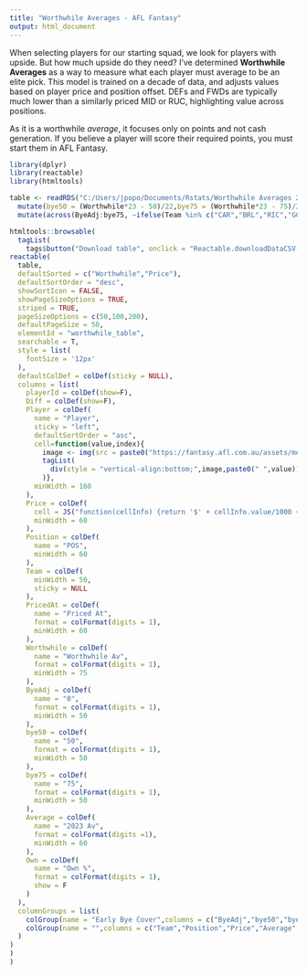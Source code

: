 ```yaml
---
title: "Worthwhile Averages - AFL Fantasy"
output: html_document
---
```


When selecting players for our starting squad, we look for players with upside. But how much upside do they need? I've determined **Worthwhile Averages** as a way to measure what each player must average to be an elite pick. This model is trained on a decade of data, and adjusts values based on player price and position offset. DEFs and FWDs are typically much lower than a similarly priced MID or RUC, highlighting value across positions.

As it is a worthwhile *average*, it focuses only on points and not cash generation. If you believe a player will score their required points, you must start them in AFL Fantasy.

```r
library(dplyr)
library(reactable)
library(htmltools)

table <- readRDS("C:/Users/jpopo/Documents/Rstats/Worthwhile Averages 2024.rds") %>%
  mutate(bye50 = (Worthwhile*23 - 50)/22,bye75 = (Worthwhile*23 - 75)/22) %>% 
  mutate(across(ByeAdj:bye75, ~ifelse(Team %in% c("CAR","BRL","RIC","GCS","GWS","COL","MEL","SYD"),.x,NA)))

htmltools::browsable(
  tagList(
    tags$button("Download table", onclick = "Reactable.downloadDataCSV('worthwhile_table')"),
reactable(
  table,
  defaultSorted = c("Worthwhile","Price"),
  defaultSortOrder = "desc",
  showSortIcon = FALSE,
  showPageSizeOptions = TRUE,
  striped = TRUE,
  pageSizeOptions = c(50,100,200),
  defaultPageSize = 50,
  elementId = "worthwhile_table",
  searchable = T,
  style = list(
    fontSize = '12px'
  ),
  defaultColDef = colDef(sticky = NULL),
  columns = list(
    playerId = colDef(show=F),
    Diff = colDef(show=F),
    Player = colDef(
      name = "Player",
      sticky = "left",
      defaultSortOrder = "asc",
      cell=function(value,index){
        image <- img(src = paste0("https://fantasy.afl.com.au/assets/media/players/afl/",table$playerId[index],"_450.png"), style = "height: 24px;vertical-align:middle")
        tagList(
          div(style = "vertical-align:bottom;",image,paste0(" ",value))
        )},
      minWidth = 160
    ),
    Price = colDef(
      cell = JS("function(cellInfo) {return '$' + cellInfo.value/1000 + 'K'}"),
      minWidth = 60
    ),
    Position = colDef(
      name = "POS",
      minWidth = 60
    ),
    Team = colDef(
      minWidth = 50,
      sticky = NULL
    ),
    PricedAt = colDef(
      name = "Priced At",
      format = colFormat(digits = 1),
      minWidth = 60
    ),
    Worthwhile = colDef(
      name = "Worthwhile Av",
      format = colFormat(digits = 1),
      minWidth = 75
    ),
    ByeAdj = colDef(
      name = "0",
      format = colFormat(digits = 1),
      minWidth = 50
    ),
    bye50 = colDef(
      name = "50",
      format = colFormat(digits = 1),
      minWidth = 50
    ),
    bye75 = colDef(
      name = "75",
      format = colFormat(digits = 1),
      minWidth = 50
    ),
    Average = colDef(
      name = "2023 Av",
      format = colFormat(digits =1),
      minWidth = 60
    ),
    Own = colDef(
      name = "Own %",
      format = colFormat(digits = 1),
      show = F
    )
  ),
  columnGroups = list(
    colGroup(name = "Early Bye Cover",columns = c("ByeAdj","bye50","bye75"),sticky = NULL),
    colGroup(name = "",columns = c("Team","Position","Price","Average","PricedAt","Worthwhile"),sticky = NULL)
  )
)
)
)
  
```

